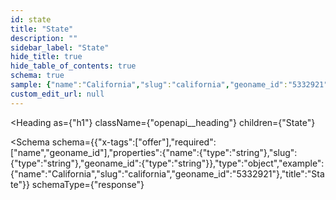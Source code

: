 ```yaml
---
id: state
title: "State"
description: ""
sidebar_label: "State"
hide_title: true
hide_table_of_contents: true
schema: true
sample: {"name":"California","slug":"california","geoname_id":"5332921"}
custom_edit_url: null
---
```



<Heading
  as={"h1"}
  className={"openapi__heading"}
  children={"State"}
>
</Heading>





<Schema
  schema={{"x-tags":["offer"],"required":["name","geoname_id"],"properties":{"name":{"type":"string"},"slug":{"type":"string"},"geoname_id":{"type":"string"}},"type":"object","example":{"name":"California","slug":"california","geoname_id":"5332921"},"title":"State"}}
  schemaType={"response"}
>
  
</Schema>
            